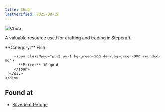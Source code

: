 ```yaml
---
title: Chub
lastVerified: 2025-08-15
---
```


<div className="flex items-start gap-6 mb-8">
  <div className="flex-shrink-0">
    <img src="/assets/resources/fishing/chub.png" alt="Chub" className="w-24 h-24 border rounded-lg" />
  </div>
  <div className="flex-1">
    <div className="space-y-2">
      <p className="text-lg text-muted-foreground">A valuable resource used for crafting and trading in Stepcraft.</p>
      <div className="flex flex-wrap gap-4 text-sm">
        <span className="px-2 py-1 bg-blue-100 dark:bg-blue-900 rounded-md">
          **Category:** Fish
        </span>
        
        <span className="px-2 py-1 bg-green-100 dark:bg-green-900 rounded-md">
          **Price:** 10 gold
        </span>
      </div>
    </div>
  </div>
</div>

## Found at

- [Silverleaf Refuge](/docs/map/individual/silverleaf_refuge)
